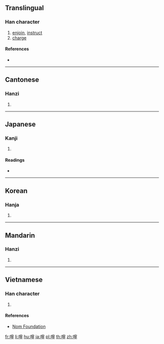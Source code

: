 {{also|咛}}
==Translingual==

===Han character===
{{Han char|rn=30|rad=口|as=14|sn=17|four=63021|canj=RJPN|ids=⿰口寧}}

# [[enjoin]], [[instruct]]
# [[charge]]

====References====
* {{Han ref|kx=0211.230|dkj=04445|dj=0434.180|hdz=10697.180|uh=5680|ud=22144|bh=C07B|bd=49275}}

----

==Cantonese==

===Hanzi===
{{yue-hanzi|jyut=|y=ning4|sim=咛}}

# {{defn|lang=yue|sort=口14}}

----

==Japanese==

===Kanji===
{{ja-kanji|grade=|rs=口14}}

# {{defn|lang=ja|sort=口14}}

====Readings====
* {{ja-readings|on=[[でい]] (dei), [[にょう]] (nyō), [[ねい]] (nei)|kun=}}

----

==Korean==

===Hanja===
{{ko-hanja|hangeul=녕|rv=nyeong|mr=nyŏng}}

# {{defn|lang=ko|sort=口14}}

----

==Mandarin==

===Hanzi===
{{cmn-hanzi|sim=咛|pin=[[níng]] ([[ning2]])|wg=ning<sup>2</sup>}}

# {{defn|lang=cmn|sort=口14}}

----

==Vietnamese==

===Han character===
{{vi-hantu|[[ninh]]|rs=口14}}

# {{defn|lang=vi|sort=口14}}

====References====
* [http://nomfoundation.org/common/nom_details.php?codepoint=5680 Nom Foundation]

[[fr:嚀]]
[[li:嚀]]
[[hu:嚀]]
[[ja:嚀]]
[[pl:嚀]]
[[th:嚀]]
[[zh:嚀]]